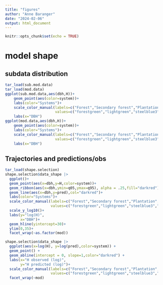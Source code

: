 ```yaml
---
title: "figures"
author: "Anne Baranger"
date: "2024-02-06"
output: html_document
---
```


```r
knitr::opts_chunk$set(echo = TRUE)
```

# model shape

## subdata distribution

```r
tar_load(sub.mod.data)
tar_load(mod.data)
ggplot(sub.mod.data,aes(dbh,H))+
    geom_point(aes(color=system))+
    labs(color="Systems")+
    scale_color_manual(labels=c("Forest","Secondary forest","Plantation","Agroforestry"),
                       values=c("forestgreen","lightgreen","steelblue3","lightsalmon"))+
    labs(x="DBH")
ggplot(mod.data,aes(dbh,H))+
    geom_point(aes(color=system))+
    labs(color="Systems")+
    scale_color_manual(labels=c("Forest","Secondary forest","Plantation","Agroforestry"),
                       values=c("forestgreen","lightgreen","steelblue3","lightsalmon"))+
    labs(x="DBH")
```

## Trajectories and predictions/obs
```r
tar_load(shape.selection)
shape.selection$data_shape |> 
  ggplot()+
  geom_point(aes(x=dbh,y=H,color=system))+
  geom_ribbon(aes(x=dbh,ymin=q05,ymax=q95), alpha = .25,fill="darkred")+
  geom_line(aes(x=dbh,y=pred),col="darkred")+
  labs(color="Systems")+
  scale_color_manual(labels=c("Forest","Secondary forest","Plantation","Agroforestry"),
                     values=c("forestgreen","lightgreen","steelblue3","lightsalmon"))+
  scale_y_log10()+
  labs(y="log(H)",
       x="DBH")+
  geom_hline(yintercept=30)+
  ylim(0,35)+
  facet_wrap(~as.factor(mod))

shape.selection$data_shape |> 
  ggplot(aes(x=log(H), y=log(pred),color=system)) + 
  geom_point() + 
  geom_abline(intercept = 0, slope=1,color="darkred") +
  labs(x="H observed (log)",
       y="H predicted (log)")+
  scale_color_manual(labels=c("Forest","Secondary forest","Plantation","Agroforestry"),
                     values=c("forestgreen","lightgreen","steelblue3","lightsalmon"))+
  facet_wrap(~mod)
```

